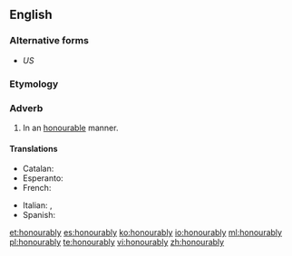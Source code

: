 ==English==

===Alternative forms===
* {{l|en|honorably}} ''US''

===Etymology===
{{suffix|en|honourable|ly}}

===Adverb===
{{en-adv}}

# {{lb|en|British}} In an [[honourable]] manner.

====Translations====
{{trans-top|in an honourable manner}}
* Catalan: {{t|ca|honorablement}}
* Esperanto: {{t|eo|honore}}
* French: {{t+|fr|honorablement}}
{{trans-mid}}
* Italian: {{t+|it|onorevolmente}}, {{t+|it|onorabilmente}}
* Spanish: {{t|es|honorablemente}}
{{trans-bottom}}

[[et:honourably]]
[[es:honourably]]
[[ko:honourably]]
[[io:honourably]]
[[ml:honourably]]
[[pl:honourably]]
[[te:honourably]]
[[vi:honourably]]
[[zh:honourably]]